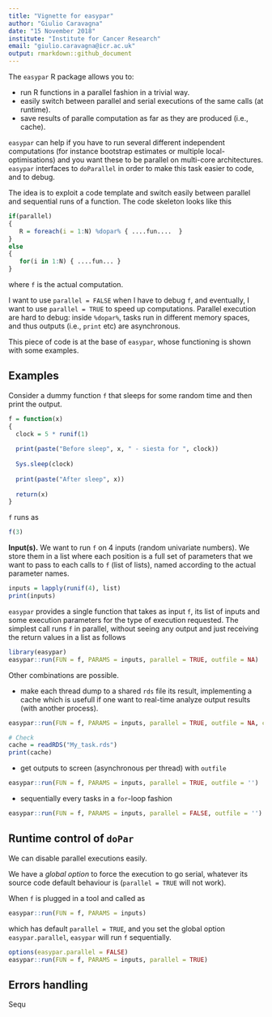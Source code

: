 ```yaml
---
title: "Vignette for easypar"
author: "Giulio Caravagna"
date: "15 November 2018"
institute: "Institute for Cancer Research"
email: "giulio.caravagna@icr.ac.uk"
output: rmarkdown::github_document
---
```


The `easypar` R package allows you to:

- run R functions in a parallel fashion in a trivial way.
- easily switch between parallel and serial executions of the same calls (at runtime).
- save results of paralle computation as far as they are produced (i.e., cache).

`easypar` can help if you have to run several different independent computations (for instance bootstrap estimates or multiple local-optimisations) and you want these to be parallel on multi-core architectures. `easypar` interfaces to `doParallel` in order to make this task easier to code, and to debug.

The idea is to exploit a code template and switch easily between parallel and sequential runs of a function. The code skeleton looks like this

```r
if(parallel)
{
   R = foreach(i = 1:N) %dopar% { ....fun....  }
}
else
{
   for(i in 1:N) { ....fun... }
}
```
where `f` is the actual computation. 

I want to use `parallel = FALSE` when I have to debug `f`, and eventually, I want to use `parallel = TRUE` to speed up computations. Parallel execution are hard to debug: inside `%dopar%`, tasks run in different memory spaces, and thus outputs (i.e., `print` etc) are asynchronous.

This piece of code is at the base of `easypar`, whose functioning is shown with some examples.

## Examples

Consider a dummy function `f` that sleeps for some random time and then print the output.

```r
f = function(x) 
{
  clock = 5 * runif(1)
  
  print(paste("Before sleep", x, " - siesta for ", clock))
  
  Sys.sleep(clock)
  
  print(paste("After sleep", x))
  
  return(x)
}
```
`f` runs as
```r
f(3)
```

**Input(s).** We want to run `f` on 4 inputs (random univariate numbers). We store them in a list where each position is a full set of parameters that we want to pass to each calls to `f` (list of lists), named according to the actual parameter names.


```r
inputs = lapply(runif(4), list)
print(inputs)
```

`easypar` provides a single function that takes as input `f`, its list of inputs and some execution parameters for the type of execution requested. The simplest call runs `f` in parallel, without seeing any output and just receiving the return values in a list as follows
```r
library(easypar)
easypar::run(FUN = f, PARAMS = inputs, parallel = TRUE, outfile = NA)
```

Other combinations are possible.

* make each thread dump to a shared `rds` file its result, implementing a cache which is usefull if one want to real-time analyze output results (with another process).
```r
easypar::run(FUN = f, PARAMS = inputs, parallel = TRUE, outfile = NA, cache = "My_task.rds")

# Check
cache = readRDS("My_task.rds")
print(cache)
```

* get outputs to screen (asynchronous per thread) with `outfile`
```r
easypar::run(FUN = f, PARAMS = inputs, parallel = TRUE, outfile = '')
```

* sequentially every tasks in a `for`-loop fashion
```r
easypar::run(FUN = f, PARAMS = inputs, parallel = FALSE, outfile = '')
```

## Runtime control of `doPar`

We can disable parallel executions easily.

We have a *global option* to force the execution to go serial, whatever its source code default behaviour is (`parallel = TRUE` will not work). 

When `f` is plugged in a tool and called as
```r
easypar::run(FUN = f, PARAMS = inputs)
```
which has default `parallel = TRUE`, and you set the global option `easypar.parallel`, `easypar` will run `f` sequentially. 
```r
options(easypar.parallel = FALSE)
easypar::run(FUN = f, PARAMS = inputs, parallel = TRUE)
```

## Errors handling


Sequ





